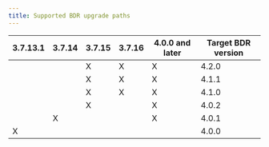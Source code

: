 ```yaml
---
title: Supported BDR upgrade paths
---
```


| 3.7.13.1 | 3.7.14 | 3.7.15 | 3.7.16 | 4.0.0 and later | Target BDR version |
|----------|--------|--------|--------|-----------------|--------------------|
|          |        | X      | X      | X               | 4.2.0              |
|          |        | X      | X      | X               | 4.1.1              |
|          |        | X      | X      | X               | 4.1.0              |
|          |        | X      |        | X               | 4.0.2              |
|          | X      |        |        | X               | 4.0.1              |
| X        |        |        |        |                 | 4.0.0              |

